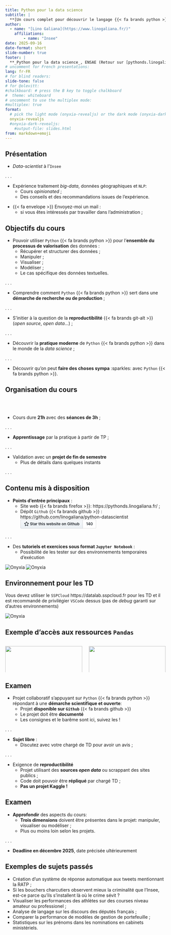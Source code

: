 ```yaml
---
title: Python pour la data science
subtitle: |
  **[Un cours complet pour découvrir le langage {{< fa brands python >}}]{.orange}**
author:   
  - name: "[Lino Galiana](https://www.linogaliana.fr/)"
    affiliations:
        - name: "Insee"
date: 2025-09-16
date-format: short
slide-number: true
footer: |
  **_Python pour la data science_, ENSAE (Retour sur [pythonds.linogaliana.fr](https://pythonds.linogaliana.fr/))**
# uncomment for French presentations:
lang: fr-FR
# for blind readers:
slide-tone: false
# for @olevitt:
#chalkboard: # press the B key to toggle chalkboard
#  theme: whiteboard
# uncomment to use the multiplex mode:
#multiplex: true
format:
  # pick the light mode (onyxia-revealjs) or the dark mode (onyxia-dark-revealjs)
  onyxia-revealjs
  #onyxia-dark-revealjs:
    #output-file: slides.html
from: markdown+emoji
---
```


## Présentation {.smaller}

* [_Data-scientist_ à l'`Insee`](https://www.linogaliana.fr/)

. . .

* Expérience traitement _big-data_, données géographiques et `NLP`:
    + Cours _opinionated_ ;
    + Des conseils et des recommandations issues de l'expérience.


:::{.callout-note}

* {{< fa envelope >}} [Envoyez-moi un mail](mailto: lino.galiana@insee.fr) :
    + si vous êtes intéressés par travailler dans l'administration ;

:::

## Objectifs du cours {.smaller}

* Pouvoir utiliser `Python` {{< fa brands python >}} pour l'[**ensemble du processus de valorisation**]{.orange} des données :
    + Récupérer et structurer des données ;
    + Manipuler ;
    + Visualiser ;
    + Modéliser ;
    + Le cas spécifique des données textuelles.

. . .

* Comprendre comment `Python` {{< fa brands python >}} sert dans une [**démarche de recherche ou de production**]{.orange} ;

. . .

* S'initier à la question de la [**reproductibilité** {{< fa brands git-alt >}}]{.orange} (*open source*, *open data*...) ;

. . .

* Découvrir la [__pratique moderne__]{.orange} de `Python` {{< fa brands python >}} dans le monde de la _data science_ ;

. . .

* Découvrir qu'on peut [__faire des choses sympa__]{.orange} :sparkles: avec `Python` {{< fa brands python >}}. 


## Organisation du cours

<br><br>

* Cours dure [__21h__]{.orange} avec des __séances de 3h__ ;

. . .

* [__Apprentissage__]{.orange} par la pratique à partir de TP ;

. . .


* Validation avec un [__projet de fin de semestre__]{.orange}
    + Plus de détails dans quelques instants

. . .


## Contenu mis à disposition {.smaller}

<style type="text/css">body{margin:0}a{text-decoration:none;outline:0}.widget{display:inline-block;overflow:hidden;font-family:-apple-system,BlinkMacSystemFont,Segoe UI,Helvetica,Arial,sans-serif;font-size:0;line-height:0;white-space:nowrap}.btn,.social-count{position:relative;display:inline-block;display:inline-flex;height:14px;padding:2px 5px;font-size:11px;font-weight:600;line-height:14px;vertical-align:bottom;cursor:pointer;-webkit-user-select:none;-moz-user-select:none;-ms-user-select:none;user-select:none;background-repeat:repeat-x;background-position:-1px -1px;background-size:110% 110%;border:1px solid}.btn{border-radius:.25em}.btn:not(:last-child){border-radius:.25em 0 0 .25em}.social-count{border-left:0;border-radius:0 .25em .25em 0}.widget-lg .btn,.widget-lg .social-count{height:16px;padding:5px 10px;font-size:12px;line-height:16px}.octicon{display:inline-block;vertical-align:text-top;fill:currentColor;overflow:visible}.btn:focus-visible,.social-count:focus-visible{outline:2px solid #0969da;outline-offset:-2px}.btn{color:#24292f;background-color:#ebf0f4;border-color:#ccd1d5;border-color:rgba(27,31,36,.15);background-image:url("data:image/svg+xml,%3csvg xmlns='http://www.w3.org/2000/svg'%3e%3clinearGradient id='o' x2='0' y2='1'%3e%3cstop stop-color='%23f6f8fa'/%3e%3cstop offset='90%25' stop-color='%23ebf0f4'/%3e%3c/linearGradient%3e%3crect width='100%25' height='100%25' fill='url(%23o)'/%3e%3c/svg%3e");background-image:-moz-linear-gradient(top, #f6f8fa, #ebf0f4 90%);background-image:linear-gradient(180deg, #f6f8fa, #ebf0f4 90%);filter:progid:DXImageTransform.Microsoft.Gradient(startColorstr='#FFF6F8FA', endColorstr='#FFEAEFF3')}:root .btn{filter:none}.btn:hover,.btn:focus{background-color:#e9ebef;background-position:0 -0.5em;border-color:#caccd1;border-color:rgba(27,31,36,.15);background-image:url("data:image/svg+xml,%3csvg xmlns='http://www.w3.org/2000/svg'%3e%3clinearGradient id='o' x2='0' y2='1'%3e%3cstop stop-color='%23f3f4f6'/%3e%3cstop offset='90%25' stop-color='%23e9ebef'/%3e%3c/linearGradient%3e%3crect width='100%25' height='100%25' fill='url(%23o)'/%3e%3c/svg%3e");background-image:-moz-linear-gradient(top, #f3f4f6, #e9ebef 90%);background-image:linear-gradient(180deg, #f3f4f6, #e9ebef 90%);filter:progid:DXImageTransform.Microsoft.Gradient(startColorstr='#FFF3F4F6', endColorstr='#FFE8EAEE')}:root .btn:hover,:root .btn:focus{filter:none}.btn:active{background-color:#e5e9ed;border-color:#c7cbcf;border-color:rgba(27,31,36,.15);box-shadow:inset 0 .15em .3em rgba(27,31,36,.15);background-image:none;filter:none}.social-count{color:#24292f;background-color:#fff;border-color:#ddddde;border-color:rgba(27,31,36,.15)}.social-count:hover,.social-count:focus{color:#0969da}.octicon-heart{color:#bf3989}</style>

* __Points d'entrée principaux__ :
    + Site web {{< fa brands firefox >}}: <https://pythonds.linogaliana.fr/> ;
    + Dépôt `Github` {{< fa brands github >}} : <https://github.com/linogaliana/python-datascientist> <div class="widget widget-lg"><a class="btn" href="https://github.com/linogaliana/python-datascientist" rel="noopener" target="_blank" aria-label="Star this website on Github"><svg viewBox="0 0 16 16" width="16" height="16" class="octicon octicon-star" aria-hidden="true"><path fill-rule="evenodd" d="M8 .25a.75.75 0 01.673.418l1.882 3.815 4.21.612a.75.75 0 01.416 1.279l-3.046 2.97.719 4.192a.75.75 0 01-1.088.791L8 12.347l-3.766 1.98a.75.75 0 01-1.088-.79l.72-4.194L.818 6.374a.75.75 0 01.416-1.28l4.21-.611L7.327.668A.75.75 0 018 .25zm0 2.445L6.615 5.5a.75.75 0 01-.564.41l-3.097.45 2.24 2.184a.75.75 0 01.216.664l-.528 3.084 2.769-1.456a.75.75 0 01.698 0l2.77 1.456-.53-3.084a.75.75 0 01.216-.664l2.24-2.183-3.096-.45a.75.75 0 01-.564-.41L8 2.694v.001z"></path></svg>&nbsp;<span>Star this website on Github</span></a><a class="social-count" href="https://github.com/linogaliana/python-datascientist/stargazers" rel="noopener" target="_blank" aria-label="102 stargazers on GitHub">140</a></div>

. . .

* Des __tutoriels et exercices sous format `Jupyter Notebook`__ : 
    + Possibilité de les tester sur des environnements temporaires d'exécution

<a href="https://datalab.sspcloud.fr/launcher/ide/vscode-python?autoLaunch=true&amp;onyxia.friendlyName=%C2%AB02_pandas_intro%C2%BB&amp;init.personalInit=%C2%ABhttps%3A%2F%2Fraw.githubusercontent.com%2Flinogaliana%2Fpython-datascientist%2Fmaster%2Fsspcloud%2Finit-vscode.sh%C2%BB&amp;init.personalInitArgs=%C2%ABmanipulation%2002_pandas_intro%C2%BB&amp;security.allowlist.enabled=false" target="_blank" rel="noopener" data-original-href="https://datalab.sspcloud.fr/launcher/ide/vscode-python?autoLaunch=true&amp;onyxia.friendlyName=%C2%AB02_pandas_intro%C2%BB&amp;init.personalInit=%C2%ABhttps%3A%2F%2Fraw.githubusercontent.com%2Flinogaliana%2Fpython-datascientist%2Fmaster%2Fsspcloud%2Finit-vscode.sh%C2%BB&amp;init.personalInitArgs=%C2%ABmanipulation%2002_pandas_intro%C2%BB&amp;security.allowlist.enabled=false"><img src="https://img.shields.io/badge/SSP%20Cloud-Tester_avec_VSCode-blue?logo=visualstudiocode&amp;logoColor=blue" alt="Onyxia"></a>
<a href="https://datalab.sspcloud.fr/launcher/ide/jupyter-python?autoLaunch=true&amp;onyxia.friendlyName=%C2%AB02_pandas_intro%C2%BB&amp;init.personalInit=%C2%ABhttps%3A%2F%2Fraw.githubusercontent.com%2Flinogaliana%2Fpython-datascientist%2Fmaster%2Fsspcloud%2Finit-jupyter.sh%C2%BB&amp;init.personalInitArgs=%C2%ABmanipulation%2002_pandas_intro%C2%BB&amp;security.allowlist.enabled=false" target="_blank" rel="noopener" data-original-href="https://datalab.sspcloud.fr/launcher/ide/jupyter-python?autoLaunch=true&amp;onyxia.friendlyName=%C2%AB02_pandas_intro%C2%BB&amp;init.personalInit=%C2%ABhttps%3A%2F%2Fraw.githubusercontent.com%2Flinogaliana%2Fpython-datascientist%2Fmaster%2Fsspcloud%2Finit-jupyter.sh%C2%BB&amp;init.personalInitArgs=%C2%ABmanipulation%2002_pandas_intro%C2%BB&amp;security.allowlist.enabled=false"><img src="https://img.shields.io/badge/SSP%20Cloud-Tester_avec_Jupyter-orange?logo=Jupyter&amp;logoColor=orange" alt="Onyxia"></a>

:::{.callout-important}

## Environnement pour les TD

Vous devez utiliser le [`SSPCloud` https://datalab.sspcloud.fr](https://datalab.sspcloud.fr/home) pour les TD et il est recommandé de privilégier `VSCode` dessus  (pas de _debug_ garanti sur d'autres environnements)

<a href="https://datalab.sspcloud.fr/launcher/ide/vscode-python?autoLaunch=true&amp;onyxia.friendlyName=%C2%AB02_pandas_intro%C2%BB&amp;init.personalInit=%C2%ABhttps%3A%2F%2Fraw.githubusercontent.com%2Flinogaliana%2Fpython-datascientist%2Fmaster%2Fsspcloud%2Finit-vscode.sh%C2%BB&amp;init.personalInitArgs=%C2%ABmanipulation%2002_pandas_intro%C2%BB&amp;security.allowlist.enabled=false" target="_blank" rel="noopener" data-original-href="https://datalab.sspcloud.fr/launcher/ide/vscode-python?autoLaunch=true&amp;onyxia.friendlyName=%C2%AB02_pandas_intro%C2%BB&amp;init.personalInit=%C2%ABhttps%3A%2F%2Fraw.githubusercontent.com%2Flinogaliana%2Fpython-datascientist%2Fmaster%2Fsspcloud%2Finit-vscode.sh%C2%BB&amp;init.personalInitArgs=%C2%ABmanipulation%2002_pandas_intro%C2%BB&amp;security.allowlist.enabled=false"><img src="https://img.shields.io/badge/SSP%20Cloud-Tester_avec_VSCode-blue?logo=visualstudiocode&amp;logoColor=blue" alt="Onyxia"></a>

:::

## Exemple d'accès aux ressources `Pandas` 

:::: {.columns}

::: {.column width="50%"}
[![](pandaqr2.png){width=100%}](https://pythonds.linogaliana.fr/content/manipulation/02_pandas_intro.html)


_Par le biais direct du site [pythonds.linogaliana.fr/](https://pythonds.linogaliana.fr/content/manipulation/02_pandas_intro.html)_
:::

::: {.column width="50%"}
[![](onyxia-qrcode4.png){width=100%}](https://www.sspcloud.fr/formation)

_Par le biais du portail de formation du [www.sspcloud.fr/formation/](https://www.sspcloud.fr/formation)_

:::

::::

## Examen {.smaller}

* Projet collaboratif s'appuyant sur `Python` {{< fa brands python >}}
répondant à une [__démarche scientifique et ouverte__]{.orange}:
    + Projet __disponible sur `Github`__ {{< fa brands github >}}
    + Le projet doit être __documenté__ 
    + Les consignes et le barême sont [ici](https://pythonds.linogaliana.fr/content/annexes/evaluation.html), suivez les ! 

. . .

* [__Sujet libre__]{.orange} :
    + Discutez avec votre chargé de TD pour avoir un avis ;

. . .

:::{.callout-important}

* Exigence de [__reproductibilité__]{.orange}
    + Projet utilisant des __sources *open data*__ ou scrappant des sites publics ; 
    + Code doit pouvoir être __répliqué__ par chargé TD ;
    + [__Pas un projet Kaggle !__]{.orange}

:::



## Examen {.smaller}

* __Approfondir__ des aspects du cours: 
    + [__Trois dimensions__]{.orange} doivent être présentes dans le projet: manipuler, visualiser ou modéliser ;
    + Plus ou moins loin selon les projets.

. . .

* **Deadline en décembre 2025**, date précisée ultérieurement

::: {.callout-tip}
## Exemples de sujets passés

+ Création d'un système de réponse automatique aux tweets mentionnant la RATP ;
+ Si les bouchers charcutiers observent mieux la criminalité que l'Insee, est-ce parce qu'ils s'installent là où le crime sévit ?
+ Visualiser les performances des athlètes sur des courses niveau amateur ou professionel ;
+ Analyse de langage sur les discours des députés français ;
+ Comparer la performance de modèles de gestion de portefeuille ;
+ Statistiques sur les prénoms dans les nominations en cabinets ministériels. 
:::

